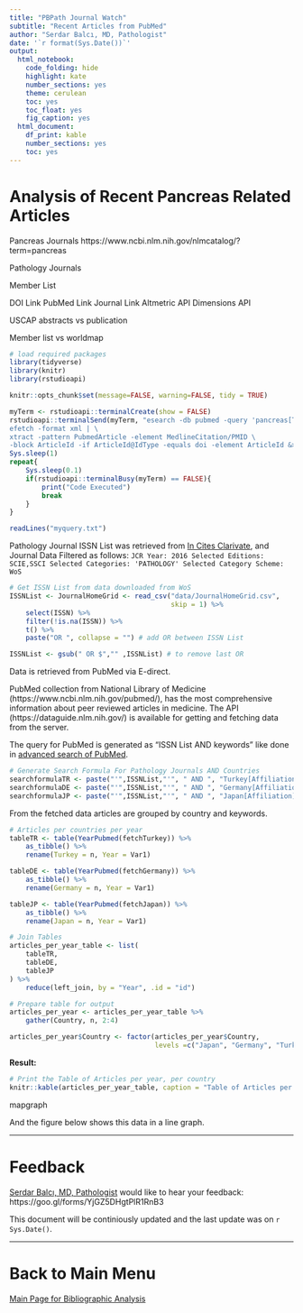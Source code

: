 ```yaml
---
title: "PBPath Journal Watch"
subtitle: "Recent Articles from PubMed"
author: "Serdar Balcı, MD, Pathologist"
date: '`r format(Sys.Date())`'
output: 
  html_notebook: 
    code_folding: hide
    highlight: kate
    number_sections: yes
    theme: cerulean
    toc: yes
    toc_float: yes
    fig_caption: yes
  html_document: 
    df_print: kable
    number_sections: yes
    toc: yes
---
```



# Analysis of Recent Pancreas Related Articles

Pancreas Journals
https://www.ncbi.nlm.nih.gov/nlmcatalog/?term=pancreas

Pathology Journals

Member List

DOI Link
PubMed Link
Journal Link
Altmetric API
Dimensions API


USCAP abstracts vs publication

Member list vs worldmap




```r
# load required packages
library(tidyverse)
library(knitr)
library(rstudioapi)
```

    
```r
knitr::opts_chunk$set(message=FALSE, warning=FALSE, tidy = TRUE)
```



```r
myTerm <- rstudioapi::terminalCreate(show = FALSE)
rstudioapi::terminalSend(myTerm, "esearch -db pubmed -query 'pancreas[Title/Abstract]) AND pathology' -datetype EDAT -min 2018/05/01 -max 3000 | \
efetch -format xml | \
xtract -pattern PubmedArticle -element MedlineCitation/PMID \
-block ArticleId -if ArticleId@IdType -equals doi -element ArticleId &> myquery.txt")
Sys.sleep(1)
repeat{
    Sys.sleep(0.1)
    if(rstudioapi::terminalBusy(myTerm) == FALSE){
        print("Code Executed")
        break
    }
}
```


```r
readLines("myquery.txt")
```



Pathology Journal ISSN List was retrieved from [In Cites Clarivate](https://jcr.incites.thomsonreuters.com/), and Journal Data Filtered as follows: `JCR Year: 2016 Selected Editions: SCIE,SSCI Selected Categories: 'PATHOLOGY' Selected Category Scheme: WoS`

```r
# Get ISSN List from data downloaded from WoS
ISSNList <- JournalHomeGrid <- read_csv("data/JournalHomeGrid.csv",
                                        skip = 1) %>%
    select(ISSN) %>%
    filter(!is.na(ISSN)) %>%
    t() %>%
    paste("OR ", collapse = "") # add OR between ISSN List

ISSNList <- gsub(" OR $","" ,ISSNList) # to remove last OR
```

Data is retrieved from PubMed via E-direct.

PubMed collection from National Library of Medicine (https://www.ncbi.nlm.nih.gov/pubmed/), has the most comprehensive information about peer reviewed articles in medicine.
The API (https://dataguide.nlm.nih.gov/) is available for getting and fetching data from the server.

The query for PubMed is generated as "ISSN List AND keywords" like done in [advanced search of PubMed](https://www.ncbi.nlm.nih.gov/pubmed/advanced).


```r
# Generate Search Formula For Pathology Journals AND Countries
searchformulaTR <- paste("'",ISSNList,"'", " AND ", "Turkey[Affiliation]")
searchformulaDE <- paste("'",ISSNList,"'", " AND ", "Germany[Affiliation]")
searchformulaJP <- paste("'",ISSNList,"'", " AND ", "Japan[Affiliation]")
```



From the fetched data articles are grouped by country and keywords.

```r
# Articles per countries per year
tableTR <- table(YearPubmed(fetchTurkey)) %>%
    as_tibble() %>%
    rename(Turkey = n, Year = Var1)

tableDE <- table(YearPubmed(fetchGermany)) %>%
    as_tibble() %>%
    rename(Germany = n, Year = Var1)

tableJP <- table(YearPubmed(fetchJapan)) %>%
    as_tibble() %>%
    rename(Japan = n, Year = Var1)

# Join Tables
articles_per_year_table <- list(
    tableTR,
    tableDE,
    tableJP
) %>%
    reduce(left_join, by = "Year", .id = "id")

```


```r
# Prepare table for output
articles_per_year <- articles_per_year_table %>%
    gather(Country, n, 2:4)

articles_per_year$Country <- factor(articles_per_year$Country,
                                    levels =c("Japan", "Germany", "Turkey"))
```


**Result:**


```r
# Print the Table of Articles per year, per country
knitr::kable(articles_per_year_table, caption = "Table of Articles per year, per country")
```

mapgraph



And the figure below shows this data in a line graph.


---




# Feedback

[Serdar Balcı, MD, Pathologist](https://github.com/sbalci) would like to hear your feedback: https://goo.gl/forms/YjGZ5DHgtPlR1RnB3

This document will be continiously updated and the last update was on `r Sys.Date()`.

---

# Back to Main Menu

[Main Page for Bibliographic Analysis](https://sbalci.github.io/pubmed/BibliographicStudies.html)













